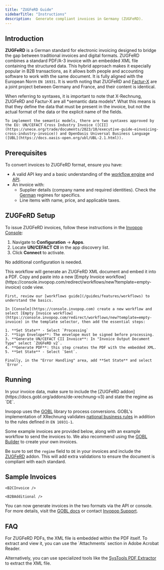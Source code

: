 ```yaml
---
title: "ZUGFeRD Guide"
sidebarTitle: "Instructions"
description:  Generate compliant invoices in Germany (ZUGFeRD).
---
```



## Introduction

**ZUGFeRD** is a German standard for electronic invoicing designed to bridge the gap between traditional invoices and digital formats. ZUGFeRD combines a standard PDF/A-3 invoice with an embedded XML file containing the structured data. This hybrid approach makes it especially popular in B2B transactions, as it allows both people and accounting software to work with the same document. It is fully aligned with the European Norm `EN 16931`. It is worth noting that ZUGFeRD and [Factur-X](/guides/countries/fr-facturx) are a joint project between Germany and France, and their content is identical.

<Tip>
    When referring to syntaxes, it is important to note that X-Rechnung, ZUGFeRD and Factur-X are all *semantic data models*. What this means is that they define the data that must be present in the invoice, but not the actual format of the data or the explicit name of the fields.

    To implement the semantic models, there are two syntaxes approved by the EU: UN/CEFACT Cross Industry Invoice ([CII](https://unece.org/trade/documents/2023/10/executive-guide-einvoicing-cross-industry-invoice)) and OpenOasis Universal Business Language ([UBL](https://docs.oasis-open.org/ubl/UBL-2.1.html)).
</Tip>

## Prerequisites

To convert invoices to ZUGFeRD format, ensure you have:

- A valid API key and a basic understanding of the [workflow engine](/guides/features/workflows) and [API](api-ref/introduction).
- An invoice with:
  - Supplier details (company name and required identities). Check the [German](https://docs.gobl.org/regimes/de) regimes for specifics.
  - Line items with name, price, and applicable taxes.

## ZUGFeRD Setup

To issue ZUGFeRD invoices, follow these instructions in the [Invopop Console](https://console.invopop.com):

<Steps>
<Step title="Connect the UN/CEFACT CII app">

1. Navigate to **Configuration** → **Apps**.
2. Locate **UN/CEFACT CII** in the app discovery list.
3. Click **Connect** to activate.

No additional configuration is needed.
</Step>
<Step title="Configure invoice workflow">

<Tabs>
  <Tab title="Template">
    <Card iconType="duotone" title="ZUGFeRD invoice workflow" icon="code-branch" href="https://console.invopop.com/redirect/workflows/new?template=de-zugferd" cta="Add to my workspace">
    This workflow will generate an ZUGFeRD XML document and embed it into a PDF.
    </Card>
  </Tab>
  <Tab title="Code">
    Copy and paste into a new [Empty Invoice workflow](https://console.invopop.com/redirect/workflows/new?template=empty-invoice) code view.
    <ZugferdWorkflow />
  </Tab>
  <Tab title="Build from scratch">

    First, review our [workflows guide](/guides/features/workflows) to understand the basics.

    In [Console](https://console.invopop.com) create a new workflow and select [Empty Invoice workflow](https://console.invopop.com/redirect/workflows/new?template=empty-invoice) in the template selector, then add the essential steps:

    1. **Set State** - Select `Processing`
    2. **Sign Envelope**: The envelope must be signed before processing.
    3. **Generate UN/CEFACT CII Invoice**: In "Invoice Output Document Type" select `ZUGFeRD v2`.
    4. **Generate PDF**: this step creates the PDF with the embedded XML.
    5. **Set State** - Select `Sent`.

    Finally, in the "Error Handling" area, add **Set State** and select `Error`. 
  </Tab>
</Tabs>

</Step>
</Steps>

## Running

<Note>
  In your invoice data, make sure to include the [ZUGFeRD addon](https://docs.gobl.org/addons/de-xrechnung-v3) and state the regime as `DE`.
</Note>


Invopop uses the [GOBL](https://gobl.org) library to process conversions. GOBL's implementation of XRechnung validates [national business rules](https://www.xoev.de/sixcms/media.php/13/XRechnung-EnglishSummary-v220-final.pdf) in addition to the rules defined in `EN 16931-1`.

Some example invoices are provided below, along with an example workflow to send the invoices to. We also recommend using the [GOBL Builder](https://build.gobl.org) to create your own invoices.

Be sure to set the `regime` field to `DE` in your invoices and include the [ZUGFeRD](https://docs.gobl.org/addons/de-xrechnung-v3) addon. This will add extra validations to ensure the document is compliant with each standard. 

## Sample Invoices


    <B2CInvoice />

    <B2BAdditional />

You can now generate invoices in the two formats via the API or console. For more details, visit the [GOBL docs](https://docs.gobl.org) or contact [Invopop Support](mailto:support@invopop.com).

## FAQ
<AccordionGroup>
<Accordion title="How can I view an XML attached to a PDF?">
For ZUGFeRD PDFs, the XML file is embedded within the PDF itself. To extract and view it, you can use the `Attachments` section in Adobe Acrobat Reader.

Alternatively, you can use specialized tools like the [SysTools PDF Extractor](https://www.systoolsgroup.com/pdf/extractor/) to extract the XML file.
</Accordion>
</AccordionGroup>
